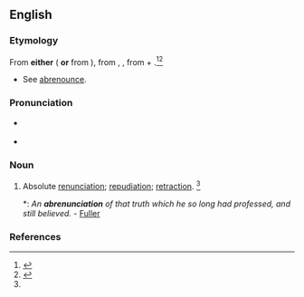 ==English==

===Etymology===
From '''either''' ({{etyl|fro|en}} {{term|abrenonciation|lang=fro}} '''or''' from {{etyl|LL.|en}} {{term|abrenuntiatio|lang=la}}), from {{etyl|LL.|en}} {{term|abrenuntiatus|lang=la}}, {{term/t|la|abrenuntiatiō}}, from {{term|ab|lang=la}} + {{term/t|la|renuntiatiō||to renounce}}.<ref name=SOED>{{R:SOED5|page=8}}</ref><ref name=WI3>{{reference-book | last =| first = | authorlink = | coauthors = | editor =Gove, Philip Babcock | others = | title = Webster's Third International Dictionary of the English Language Unabridged | origdate = | origyear = 1909 | origmonth = | url = | format = | accessdate = | accessyear = | accessmonth = | edition = | date = | year =1976 | month = | publisher =G. & C. Merriam Co. | location = Springfield, MA | language = | id = | doi = | isbn =0-87779-101-5 | lccn = | ol = | pages =5}}</ref>
* See [[abrenounce]].

===Pronunciation===
* {{a|US}} {{IPA|/ˌæb.ɹi.nʌn.siˈeɪ.ʃn̩/}}
* {{rhymes|eɪʃən}}

===Noun===
{{en-noun}}

# {{context|archaic|lang=en}} Absolute [[renunciation]]; [[repudiation]]; [[retraction]]. {{defdate|First attested in the mid 16<sup>th</sup> century.}}<ref name=SOED/>
#*: ''An '''abrenunciation''' of that truth which he so long had professed, and still believed.'' - [[Fuller]]

===References===
<references/>